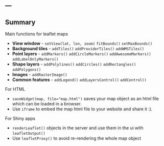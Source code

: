 ---
---

## Summary

Main functions for leaflet maps

* **View window** - `setView(lat, lon, zoom)` `fitBounds()` `setMaxBounds()`
* **Background tiles** - `addTiles()` `addProviderTiles()` `addWMSTiles()`
* **Point layers** - `addMarkers()` `addCircleMarkers()` `addAwesomeMarkers()` `addLabelOnlyMarkers()`
* **Shape layers** - `addPolylines()` `addCircles()` `addRectangles()` `addPolygons()`
* **Images** - `addRasterImage()`
* **Common features** - `addLegend()` `addLayersControl()` `addControl()`

For HTML

* `saveWidget(map, file="map.html")` saves your map object as an html file which can be loaded in a browser. 
* Use `iframe` to embed the map html file to your website and share it :). 

For Shiny apps

* `renderLeaflet()` objects in the server and use them in the ui with `leafletOutput()`
* Use `leafletProxy()` to avoid re-rendering the whole map object

